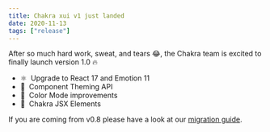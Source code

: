 ```yaml
---
title: Chakra xui v1 just landed
date: 2020-11-13
tags: ["release"]
---
```


After so much hard work, sweat, and tears :joy:, the Chakra team is excited to
finally launch version 1.0 :fire:

- :atom_symbol: &nbsp;Upgrade to React 17 and Emotion 11
- :art: &nbsp;Component Theming API
- :crescent_moon: &nbsp;Color Mode improvements
- :radio_button: &nbsp;Chakra JSX Elements

If you are coming from v0.8 please have a look at our
[migration guide](/docs/migration).
